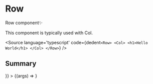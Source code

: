 

<Meta title="examples/Globals/Row" component={Row} />

# Row

Row component✨

This component is typically used with Col.

<Source
  language='typescript'
  code={dedent`
     <Row>
       <Col>
        <h1>Hello World</h1>
       </Col>
    </Row>
  `}
/>

## Summary

<Canvas>
  <Story 
  name="Explore"
  args={{
    children: <H1Elem text='Row' />
  }}
  > 
    {(args) => <Row { ...args } />}
  </Story>
</Canvas>

<ArgsTable of={Row} />